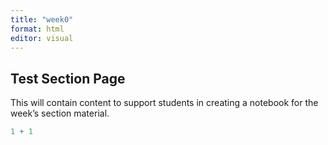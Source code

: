 ```yaml
---
title: "week0"
format: html
editor: visual
---
```


## Test Section Page

This will contain content to support students in creating a notebook for the week's section material.

```r
1 + 1
```